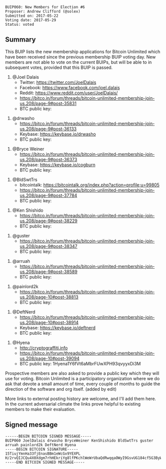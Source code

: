 <pre>
BUIP060: New Members for Election #6
Proposer: Andrew Clifford (@solex)
Submitted on: 2017-05-22
Voting date: 2017-05-29
Status: voted
</pre>

==Summary==

This BUIP lists the new membership applications for Bitcoin Unlimited which have been received since the previous membership BUIP voting day. New members are not able to vote on the current BUIPs, but will be able to in subsequent votes, provided that this BUIP is passed.

# @Joel Dalais
#* Twitter: https://twitter.com/JoelDalais
#* Facebook: https://www.facebook.com/joel.dalais
#* Reddit: https://www.reddit.com/user/JoelDalais/
#* https://bitco.in/forum/threads/bitcoin-unlimited-membership-join-us.208/page-9#post-35831
#* BTC public key:

# @drwasho
#* https://bitco.in/forum/threads/bitcoin-unlimited-membership-join-us.208/page-9#post-36133
#* Keybase: https://keybase.io/drwasho
#* BTC public key:

# @Bryce Weiner
#* https://bitco.in/forum/threads/bitcoin-unlimited-membership-join-us.208/page-9#post-36373
#* Keybase: https://keybase.io/cogburn
#* BTC public key:

# @BldSwtTrs
#* bitcointalk: https://bitcointalk.org/index.php?action=profile;u=99805
#* https://bitco.in/forum/threads/bitcoin-unlimited-membership-join-us.208/page-9#post-37784
#* BTC public key:

# @Ken Shishido
#* https://bitco.in/forum/threads/bitcoin-unlimited-membership-join-us.208/page-9#post-38229
#* BTC public key:

# @guster
#* https://bitco.in/forum/threads/bitcoin-unlimited-membership-join-us.208/page-9#post-38347
#* BTC public key:

# @arruah
#* https://bitco.in/forum/threads/bitcoin-unlimited-membership-join-us.208/page-9#post-38589
#* BTC public key:

# @painlord2k
#* https://bitco.in/forum/threads/bitcoin-unlimited-membership-join-us.208/page-10#post-38813
#* BTC public key:

# @DeftNerd
#* https://bitco.in/forum/threads/bitcoin-unlimited-membership-join-us.208/page-10#post-38914
#* Keybase: https://keybase.io/deftnerd
#* BTC public key:

# @Hyena
#* http://cryptograffiti.info
#* https://bitco.in/forum/threads/bitcoin-unlimited-membership-join-us.208/page-10#post-39094
#* BTC public key: 1Hyena1Y6fVt6aMbrFUwXPH93qvyyxDi3M

Prospective members are also asked to provide a public key which they will use for voting. Bitcoin Unlimited is a participatory organization where we do ask that devote a small amount of time, every couple of months to guide the direction of the software and org itself. (added by edit)

More links to external posting history are welcome, and I'll add them here. In the current adversarial climate the links prove helpful to existing members to make their evaluation.

==Signed message==

<pre>
------BEGIN BITCOIN SIGNED MESSAGE-----
BUIP060 JoelDalais drwasho BryceWeiner KenShishido BldSwtTrs guster arruah painlord2k DeftNerd Hyena
-----BEGIN BITCOIN SIGNATURE-----
15TiujYmnHa33fjEnasBBm1eWcGx9YEXPL
H/2rvQIJCQu4X0Xdgm7rhHEkriYg8lfPKchlWeWrUbaQdRwqqaOWyI9GsvUG184cf5G3ByW5mnAgQ1Py2U6VF2s=
-----END BITCOIN SIGNED MESSAGE-----
</pre>

